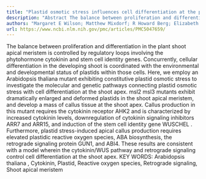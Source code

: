 ```yaml
---
title: "Plastid osmotic stress influences cell differentiation at the plant shoot apex"
description: "Abstract The balance between proliferation and differentiation in the plant shoot apical meristem is controlled by regulatory loops involving the phytohormone cytokinin and stem cell identity genes. C..."
authors: "Margaret E Wilson; Matthew Mixdorf; R Howard Berg; Elizabeth S Haswell"
url: https://www.ncbi.nlm.nih.gov/pmc/articles/PMC5047659/
---
```


The balance between proliferation and differentiation in the plant shoot apical meristem is controlled by regulatory loops involving the phytohormone cytokinin and stem cell identity genes. Concurrently, cellular differentiation in the developing shoot is coordinated with the environmental and developmental status of plastids within those cells. Here, we employ an Arabidopsis thaliana mutant exhibiting constitutive plastid osmotic stress to investigate the molecular and genetic pathways connecting plastid osmotic stress with cell differentiation at the shoot apex. msl2 msl3 mutants exhibit dramatically enlarged and deformed plastids in the shoot apical meristem, and develop a mass of callus tissue at the shoot apex. Callus production in this mutant requires the cytokinin receptor AHK2 and is characterized by increased cytokinin levels, downregulation of cytokinin signaling inhibitors ARR7 and ARR15, and induction of the stem cell identity gene WUSCHEL . Furthermore, plastid stress-induced apical callus production requires elevated plastidic reactive oxygen species, ABA biosynthesis, the retrograde signaling protein GUN1, and ABI4. These results are consistent with a model wherein the cytokinin/WUS pathway and retrograde signaling control cell differentiation at the shoot apex. KEY WORDS: Arabidopsis thaliana , Cytokinin, Plastid, Reactive oxygen species, Retrograde signaling, Shoot apical meristem

